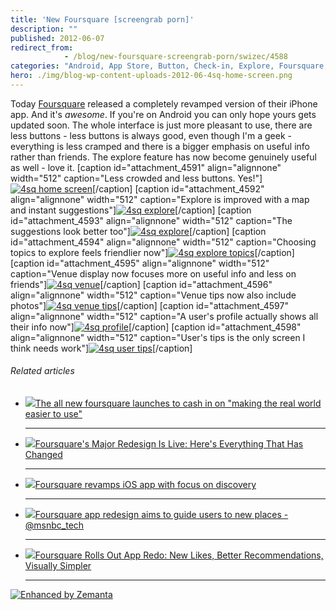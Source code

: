 ```yaml
---
title: 'New Foursquare [screengrab porn]'
description: ""
published: 2012-06-07
redirect_from: 
            - /blog/new-foursquare-screengrab-porn/swizec/4588
categories: "Android, App Store, Button, Check-in, Explore, Foursquare, IPhone, Uncategorized"
hero: ./img/blog-wp-content-uploads-2012-06-4sq-home-screen.png
---
```

Today [Foursquare](http://www.foursquare.com/ "Foursquare") released a completely revamped version of their iPhone app. And it's _awesome_. If you're on Android you can only hope yours gets updated soon. The whole interface is just more pleasant to use, there are less buttons - less buttons is always good, even though I'm a geek - everything is less cramped and there is a bigger emphasis on useful info rather than friends. The explore feature has now become genuinely useful as well - love it. \[caption id="attachment_4591" align="alignnone" width="512" caption="Less crowded and less buttons. Yes!"][![4sq home screen](http://swizec.com/blog/wp-content/uploads/2012/06/4sq-home-screen.png "4sq home screen")](./img/blog-wp-content-uploads-2012-06-4sq-home-screen.png)\[/caption] \[caption id="attachment_4592" align="alignnone" width="512" caption="Explore is improved with a map and instant suggestions"][![4sq explore](http://swizec.com/blog/wp-content/uploads/2012/06/4sq-explore.png "4sq explore")](./img/blog-wp-content-uploads-2012-06-4sq-explore.png)\[/caption] \[caption id="attachment_4593" align="alignnone" width="512" caption="The suggestions look better too"][![4sq explore](http://swizec.com/blog/wp-content/uploads/2012/06/4sq-explore2.png "4sq explore")](./img/blog-wp-content-uploads-2012-06-4sq-explore2.png)\[/caption] \[caption id="attachment_4594" align="alignnone" width="512" caption="Choosing topics to explore feels friendlier now"][![4sq explore topics](http://swizec.com/blog/wp-content/uploads/2012/06/4sq-explore-topics.png "4sq explore topics")](./img/blog-wp-content-uploads-2012-06-4sq-explore-topics.png)\[/caption] \[caption id="attachment_4595" align="alignnone" width="512" caption="Venue display now focuses more on useful info and less on friends"][![4sq venue](http://swizec.com/blog/wp-content/uploads/2012/06/4sq-venue.png "4sq venue")](./img/blog-wp-content-uploads-2012-06-4sq-venue.png)\[/caption] \[caption id="attachment_4596" align="alignnone" width="512" caption="Venue tips now also include photos"][![4sq venue tips](http://swizec.com/blog/wp-content/uploads/2012/06/4sq-venue-tips.png "4sq venue tips")](./img/blog-wp-content-uploads-2012-06-4sq-venue-tips.png)\[/caption] \[caption id="attachment_4597" align="alignnone" width="512" caption="A user's profile actually shows all their info now"][![4sq profile](http://swizec.com/blog/wp-content/uploads/2012/06/4sq-profile.png "4sq profile")](./img/blog-wp-content-uploads-2012-06-4sq-profile.png)\[/caption] \[caption id="attachment_4598" align="alignnone" width="512" caption="User's tips is the only screen I think needs work"][![4sq user tips](http://swizec.com/blog/wp-content/uploads/2012/06/4sq-user-tips.png "4sq user tips")](./img/blog-wp-content-uploads-2012-06-4sq-user-tips.png)\[/caption]

###### Related articles

- [![](http://i.zemanta.com/92862946_80_80.jpg)](http://thenextweb.com/apps/2012/06/07/the-all-new-foursquare-launches-to-cash-in-on-making-the-real-world-easier-to-use/)[The all new foursquare launches to cash in on "making the real world easier to use"](http://thenextweb.com/apps/2012/06/07/the-all-new-foursquare-launches-to-cash-in-on-making-the-real-world-easier-to-use/)

  * * *

- [![](http://i.zemanta.com/92848276_80_80.jpg)](http://www.businessinsider.com/foursquares-major-redesign-is-live-heres-everything-that-has-changed-2012-6)[Foursquare's Major Redesign Is Live: Here's Everything That Has Changed](http://www.businessinsider.com/foursquares-major-redesign-is-live-heres-everything-that-has-changed-2012-6)

  * * *

- [![](http://i.zemanta.com/92894664_80_80.jpg)](http://www.slashgear.com/foursquare-revamps-ios-app-with-focus-on-discovery-07232716/)[Foursquare revamps iOS app with focus on discovery](http://www.slashgear.com/foursquare-revamps-ios-app-with-focus-on-discovery-07232716/)

  * * *

- [![](http://i.zemanta.com/92852197_80_80.jpg)](http://r.zemanta.com/?u=http%3A//www.gadgetbox.msnbc.msn.com/technology/gadgetbox/foursquare-no-longer-just-about-where-you-are-also-about-816929&a=92852197&rid=51d45650-39ed-45dd-9fe7-b4d304abe32e&e=df43427394c77d7e0c56968f45216301)[Foursquare app redesign aims to guide users to new places - @msnbc_tech](http://r.zemanta.com/?u=http%3A//www.gadgetbox.msnbc.msn.com/technology/gadgetbox/foursquare-no-longer-just-about-where-you-are-also-about-816929&a=92852197&rid=51d45650-39ed-45dd-9fe7-b4d304abe32e&e=df43427394c77d7e0c56968f45216301)

  * * *

- [![](http://i.zemanta.com/92852755_80_80.jpg)](http://searchengineland.com/foursquare-rolls-out-app-redo-new-likes-better-recommendations-more-engagement-options-123778)[Foursquare Rolls Out App Redo: New Likes, Better Recommendations, Visually Simpler](http://searchengineland.com/foursquare-rolls-out-app-redo-new-likes-better-recommendations-more-engagement-options-123778)

  * * *

[![Enhanced by Zemanta](http://img.zemanta.com/zemified_e.png?x-id=51d45650-39ed-45dd-9fe7-b4d304abe32e)](http://www.zemanta.com/?px "Enhanced by Zemanta")